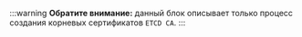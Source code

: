


:::warning
**Обратите внимание:** данный блок описывает только процесс создания корневых сертификатов ```ETCD CA```.
:::

<Tabs groupId="install-type">
  <TabItem value='HardWay'>
    <ETCDCACert />
  </TabItem>
  <TabItem value='Kubeadm'>
    <ETCDCAKubeadm />
  </TabItem>
</Tabs>
